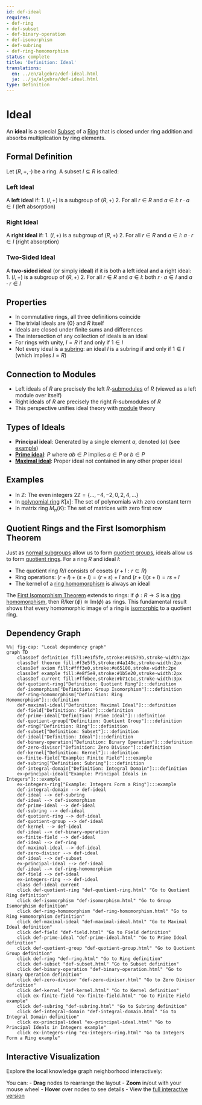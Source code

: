 ```yaml
---
id: def-ideal
requires:
- def-ring
- def-subset
- def-binary-operation
- def-isomorphism
- def-subring
- def-ring-homomorphism
status: complete
title: 'Definition: Ideal'
translations:
  en: ../en/algebra/def-ideal.html
  ja: ../ja/algebra/def-ideal.html
type: Definition
---
```


# Ideal {#def-ideal}

An **ideal** is a special [Subset](../logic-set-theory/def-subset.qmd) of a [Ring](def-ring.qmd) that is closed under ring addition and absorbs multiplication by ring elements.

## Formal Definition

Let $(R, +, \cdot)$ be a ring. A subset $I \subseteq R$ is called:

### Left Ideal

A **left ideal** if:
1. $(I, +)$ is a subgroup of $(R, +)$
2. For all $r \in R$ and $a \in I$: $r \cdot a \in I$ (left absorption)

### Right Ideal

A **right ideal** if:
1. $(I, +)$ is a subgroup of $(R, +)$
2. For all $r \in R$ and $a \in I$: $a \cdot r \in I$ (right absorption)

### Two-Sided Ideal

A **two-sided ideal** (or simply **ideal**) if it is both a left ideal and a right ideal:
1. $(I, +)$ is a subgroup of $(R, +)$
2. For all $r \in R$ and $a \in I$: both $r \cdot a \in I$ and $a \cdot r \in I$

## Properties

- In commutative rings, all three definitions coincide
- The trivial ideals are $\{0\}$ and $R$ itself
- Ideals are closed under finite sums and differences
- The intersection of any collection of ideals is an ideal
- For rings with unity, $I = R$ if and only if $1 \in I$
- Not every ideal is a [subring](def-subring.qmd): an ideal $I$ is a subring if and only if $1 \in I$ (which implies $I = R$)

## Connection to Modules

- Left ideals of $R$ are precisely the left $R$-[submodules](def-module.qmd) of $R$ (viewed as a left module over itself)
- Right ideals of $R$ are precisely the right $R$-submodules of $R$
- This perspective unifies ideal theory with [module](def-module.qmd) theory

## Types of Ideals

- **Principal ideal**: Generated by a single element $a$, denoted $(a)$ (see [example](ex-principal-ideal.qmd))
- **[Prime ideal](def-prime-ideal.qmd)**: $P$ where $ab \in P$ implies $a \in P$ or $b \in P$
- **[Maximal ideal](def-maximal-ideal.qmd)**: Proper ideal not contained in any other proper ideal

## Examples

- In $\mathbb{Z}$: The even integers $2\mathbb{Z} = \{..., -4, -2, 0, 2, 4, ...\}$
- In [polynomial ring](def-polynomial-ring.qmd) $K[x]$: The set of polynomials with zero constant term
- In matrix ring $M_n(K)$: The set of matrices with zero first row

## Quotient Rings and the First Isomorphism Theorem

Just as [normal subgroups](def-normal-subgroup.qmd) allow us to form [quotient groups](def-quotient-group.qmd), ideals allow us to form [quotient rings](def-quotient-ring.qmd). For a ring $R$ and ideal $I$:

- The quotient ring $R/I$ consists of cosets $\{r + I : r \in R\}$
- Ring operations: $(r + I) + (s + I) = (r + s) + I$ and $(r + I)(s + I) = rs + I$
- The kernel of a [ring homomorphism](def-ring-homomorphism.qmd) is always an ideal

The [First Isomorphism Theorem](thm-first-isomorphism.qmd) extends to rings: if $\phi: R \to S$ is a [ring homomorphism](def-ring-homomorphism.qmd), then $R/\ker(\phi) \cong \text{Im}(\phi)$ as rings. This fundamental result shows that every homomorphic image of a ring is [isomorphic](def-isomorphism.qmd) to a quotient ring.

## Dependency Graph

```mermaid
%%| fig-cap: "Local dependency graph"
graph TD
    classDef definition fill:#e1f5fe,stroke:#01579b,stroke-width:2px
    classDef theorem fill:#f3e5f5,stroke:#4a148c,stroke-width:2px
    classDef axiom fill:#fff3e0,stroke:#e65100,stroke-width:2px
    classDef example fill:#e8f5e9,stroke:#1b5e20,stroke-width:2px
    classDef current fill:#ffebee,stroke:#b71c1c,stroke-width:3px
    def-quotient-ring["Definition: Quotient Ring"]:::definition
    def-isomorphism["Definition: Group Isomorphism"]:::definition
    def-ring-homomorphism["Definition: Ring Homomorphism"]:::definition
    def-maximal-ideal["Definition: Maximal Ideal"]:::definition
    def-field["Definition: Field"]:::definition
    def-prime-ideal["Definition: Prime Ideal"]:::definition
    def-quotient-group["Definition: Quotient Group"]:::definition
    def-ring["Definition: Ring"]:::definition
    def-subset["Definition: Subset"]:::definition
    def-ideal["Definition: Ideal"]:::definition
    def-binary-operation["Definition: Binary Operation"]:::definition
    def-zero-divisor["Definition: Zero Divisor"]:::definition
    def-kernel["Definition: Kernel"]:::definition
    ex-finite-field["Example: Finite Field"]:::example
    def-subring["Definition: Subring"]:::definition
    def-integral-domain["Definition: Integral Domain"]:::definition
    ex-principal-ideal["Example: Principal Ideals in Integers"]:::example
    ex-integers-ring["Example: Integers Form a Ring"]:::example
    def-integral-domain --> def-ideal
    def-ideal --> def-subring
    def-ideal --> def-isomorphism
    def-prime-ideal --> def-ideal
    def-subring --> def-ideal
    def-quotient-ring --> def-ideal
    def-quotient-group --> def-ideal
    def-kernel --> def-ideal
    def-ideal --> def-binary-operation
    ex-finite-field --> def-ideal
    def-ideal --> def-ring
    def-maximal-ideal --> def-ideal
    def-zero-divisor --> def-ideal
    def-ideal --> def-subset
    ex-principal-ideal --> def-ideal
    def-ideal --> def-ring-homomorphism
    def-field --> def-ideal
    ex-integers-ring --> def-ideal
    class def-ideal current
    click def-quotient-ring "def-quotient-ring.html" "Go to Quotient Ring definition"
    click def-isomorphism "def-isomorphism.html" "Go to Group Isomorphism definition"
    click def-ring-homomorphism "def-ring-homomorphism.html" "Go to Ring Homomorphism definition"
    click def-maximal-ideal "def-maximal-ideal.html" "Go to Maximal Ideal definition"
    click def-field "def-field.html" "Go to Field definition"
    click def-prime-ideal "def-prime-ideal.html" "Go to Prime Ideal definition"
    click def-quotient-group "def-quotient-group.html" "Go to Quotient Group definition"
    click def-ring "def-ring.html" "Go to Ring definition"
    click def-subset "def-subset.html" "Go to Subset definition"
    click def-binary-operation "def-binary-operation.html" "Go to Binary Operation definition"
    click def-zero-divisor "def-zero-divisor.html" "Go to Zero Divisor definition"
    click def-kernel "def-kernel.html" "Go to Kernel definition"
    click ex-finite-field "ex-finite-field.html" "Go to Finite Field example"
    click def-subring "def-subring.html" "Go to Subring definition"
    click def-integral-domain "def-integral-domain.html" "Go to Integral Domain definition"
    click ex-principal-ideal "ex-principal-ideal.html" "Go to Principal Ideals in Integers example"
    click ex-integers-ring "ex-integers-ring.html" "Go to Integers Form a Ring example"
```

## Interactive Visualization

Explore the local knowledge graph neighborhood interactively:

::: {.graph-viz data-id="def-ideal" data-width="700" data-height="500"}
:::

You can:
- **Drag** nodes to rearrange the layout
- **Zoom** in/out with your mouse wheel
- **Hover** over nodes to see details
- View the [full interactive version](../../output/interactive/def-ideal.html){target="_blank"}
